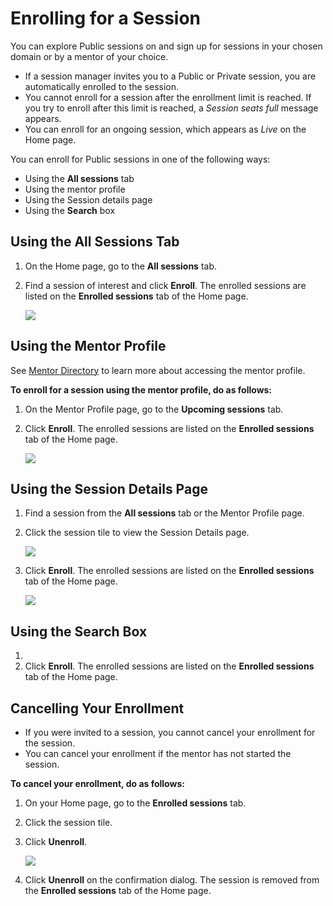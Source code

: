 
# Enrolling for a Session

You can explore Public sessions on <PartialExample mentored /> and sign up for sessions in your chosen domain or by a mentor of your choice.

<Admonition type="note">
<ul>
<li>If a session manager invites you to a Public or Private session, you are automatically enrolled to the session.</li>
<li>You cannot enroll for a session after the enrollment limit is reached. If you try to enroll after this limit is reached, a <i>Session seats full</i> message appears.</li>
<li>You can enroll for an ongoing session, which appears as <i>Live</i> on the Home page.</li>
</ul>
</Admonition>

You can enroll for Public sessions in one of the following ways:

* Using the **All sessions** tab
* Using the mentor profile
* Using the Session details page
* Using the **Search** box

## Using the All Sessions Tab

1. On the Home page, go to the **All sessions** tab.

2. Find a session of interest and click **Enroll**. The enrolled sessions are listed on the **Enrolled sessions** tab of the Home page.

    ![](media/portal-enrollbutton.png)

## Using the Mentor Profile

<Admonition type="info">
<p>See <a href="mentor-directory">Mentor Directory</a> to learn more about accessing the mentor profile.</p>
</Admonition>

**To enroll for a session using the mentor profile, do as follows:**

1. On the Mentor Profile page, go to the **Upcoming sessions** tab.

2. Click **Enroll**. The enrolled sessions are listed on the **Enrolled sessions** tab of the Home page.

    ![](media/portal-mentorprofileenroll.png)

## Using the Session Details Page

1. Find a session from the **All sessions** tab or the Mentor Profile page.

2. Click the session tile to view the Session Details page.

    ![](media/portal-sessiontileenroll.png)

3. Click **Enroll**. The enrolled sessions are listed on the **Enrolled sessions** tab of the Home page.

    ![](media/portal-sessiondetailsenroll.png)

## Using the Search Box

1. <SearchSession />
2. Click **Enroll**. The enrolled sessions are listed on the <b>Enrolled sessions</b> tab of the Home page.

## Cancelling Your Enrollment

<Admonition type="note">
<ul>
<li>If you were invited to a session, you cannot cancel your enrollment for the session.</li>
<li>You can cancel your enrollment if the mentor has not started the session.</li>
</ul>
</Admonition>

**To cancel your enrollment, do as follows:**

1. On your Home page, go to the **Enrolled sessions** tab.

2. Click the session tile.

3. Click **Unenroll**.

    ![](media/portal-cancelenrollment.png)

4. Click **Unenroll** on the confirmation dialog. The session is removed from the **Enrolled sessions** tab of the Home page.